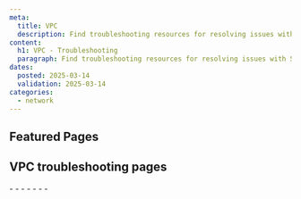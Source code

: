 ```yaml
---
meta:
  title: VPC
  description: Find troubleshooting resources for resolving issues with Scaleway Virtual Private Cloud and Private Networks.
content:
  h1: VPC - Troubleshooting
  paragraph: Find troubleshooting resources for resolving issues with Scaleway Virtual Private Cloud and Private Networks.
dates:
  posted: 2025-03-14
  validation: 2025-03-14
categories:
  - network
---
```


<ProductHeader
  productName="VPC troubleshooting"
  productLogo="vpc"
  description="Learn how to fix the most common issues with Scaleway VPC and Private Networks."
/>

## Featured Pages

<Grid>
    <DefaultCard
      title="VPC FAQ"
      description="Answers to common VPC questions"
      url="/vpc/faq/"
      label="See more"
    />
    <DefaultCard
      title="Attaching resources to a Private Network"
      description="Get resources communicating effectively"
      url="/vpc/how-to/attach-resources-to-pn/"
      label="See more"
    />
    <DefaultCard
      title="Understanding routing"
      description="Everything to know about VPC routing"
      url="/vpc/reference-content/understanding-routing/"
      label="See more"
    />
</Grid>
<Grid>
    <DefaultCard
      title="Understanding DNS"
      description="Find info about DNS on VPCs"
      url="/vpc/reference-content/dns/"
      label="See more"
    />
    <DefaultCard
      title="Solving connectivity & routing issues"
      description="Tips and troubleshooting"
      url="/vpc/troubleshooting/vpc-pn-routing-connectivity-issues/"
      label="See more"
    />
    <DefaultCard
      title="Solving problems deleting VPCs and Private Networks"
      description="Get solutions for known blockers"
      url="/vpc/troubleshooting/cant-delete-vpc-pn/"
      label="See more"
    />
</Grid>

## VPC troubleshooting pages

<LinksList>
  - <LinkList to="/vpc/troubleshooting/resource-attached-no-ip/" label="My resource has no IP address on a Private Network" />
  - <LinkList to="/vpc/troubleshooting/cant-delete-vpc-pn/" label="I can't delete my VPC or Private Network" />
  - <LinkList to="/vpc/troubleshooting/autoconfig-not-working/" label="My Instance is attached to a Private Network but auto-configuration is not working" />
  - <LinkList to="/vpc/troubleshooting/private-dns-dhcp-not-working/" label="Private DNS and/or DHCP are not working" />
  - <LinkList to="/vpc/troubleshooting/pn-name/" label="I am experiencing SSL or DNS errors and conflicts with my Private Network" />
  - <LinkList to="/vpc/troubleshooting/vpc-pn-routing-connectivity-issues/" label="I am experiencing connectivity or routing issues with my VPC or Private Network" />
  - <LinkList to="/vpc/troubleshooting/vpc-limitations/" label="VPC limitations" />
</LinksList>
